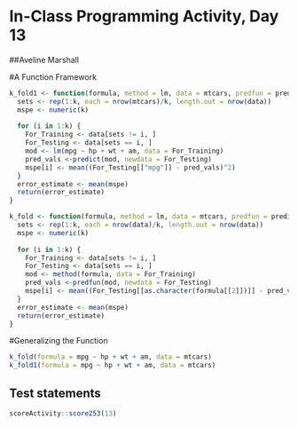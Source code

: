 # In-Class Programming Activity, Day 13

##Aveline Marshall

#A Function Framework
```r
k_fold1 <- function(formula, method = lm, data = mtcars, predfun = predict, k = 10) {
  sets <- rep(1:k, each = nrow(mtcars)/k, length.out = nrow(data))
  mspe <- numeric(k)
  
  for (i in 1:k) {
    For_Training <- data[sets != i, ]
    For_Testing <- data[sets == i, ]
    mod <- lm(mpg ~ hp + wt + am, data = For_Training)
    pred_vals <-predict(mod, newdata = For_Testing)
    mspe[i] <- mean((For_Testing[["mpg"]] - pred_vals)^2)
  }
  error_estimate <- mean(mspe)
  return(error_estimate)
}

k_fold <- function(formula, method = lm, data = mtcars, predfun = predict, k = 10) {
  sets <- rep(1:k, each = nrow(data)/k, length.out = nrow(data))
  mspe <- numeric(k)
  
  for (i in 1:k) {
    For_Training <- data[sets != i, ]
    For_Testing <- data[sets == i, ]
    mod <- method(formula, data = For_Training)
    pred_vals <-predfun(mod, newdata = For_Testing)
    mspe[i] <- mean((For_Testing[[as.character(formula[[2]])]] - pred_vals)^2)
  }
  error_estimate <- mean(mspe)
  return(error_estimate)
}
```

#Generalizing the Function
```r
k_fold(formula = mpg ~ hp + wt + am, data = mtcars)
k_fold1(formula = mpg ~ hp + wt + am, data = mtcars)
```


## Test statements

```r
scoreActivity::score253(13)
```